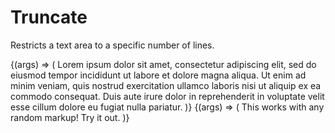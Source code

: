 
<Meta title="Molecules/Truncate" component={Truncate} />

# Truncate

<StoryStatus status="stable" />

Restricts a text area to a specific number of lines.

<Canvas withSource="open">
  <Story name="Truncate">
    {(args) => (
      <Truncate lines={number('Lines', 2)} onTruncate={action('On Truncate')}>
        Lorem ipsum dolor sit amet, consectetur adipiscing elit, sed do eiusmod
        tempor incididunt ut labore et dolore magna aliqua. Ut enim ad minim
        veniam, quis nostrud exercitation ullamco laboris nisi ut aliquip ex ea
        commodo consequat. Duis aute irure dolor in reprehenderit in voluptate
        velit esse cillum dolore eu fugiat nulla pariatur.
      </Truncate>
    )}
  </Story>
</Canvas>

<Props story="Truncate" of={Truncate} />

<Canvas withSource="open">
  <Story name="Truncate Markup">
    {(args) => (
      <Truncate lines={number('Lines', 1)}>
        This works with <Text>any</Text> <Text>random</Text> markup! Try it out.
      </Truncate>
    )}
  </Story>
</Canvas>
